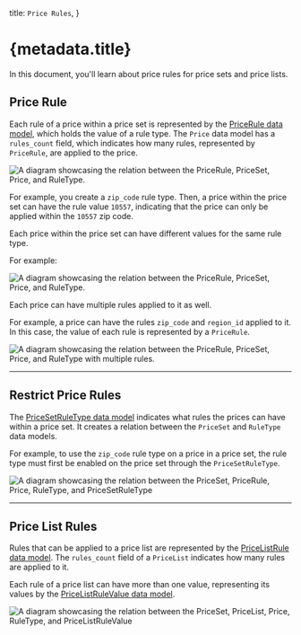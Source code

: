   title: `Price Rules`,
}

# {metadata.title}

In this document, you'll learn about price rules for price sets and price lists.

## Price Rule

Each rule of a price within a price set is represented by the [PriceRule data model](/references/pricing/models/PriceRule), which holds the value of a rule type. The `Price` data model has a `rules_count` field, which indicates how many rules, represented by `PriceRule`, are applied to the price.

![A diagram showcasing the relation between the PriceRule, PriceSet, Price, and RuleType.](https://res.cloudinary.com/dza7lstvk/image/upload/v1709648772/Medusa%20Resources/price-rule-1_vy8bn9.jpg)

For example, you create a `zip_code` rule type. Then, a price within the price set can have the rule value `10557`, indicating that the price can only be applied within the `10557` zip code.

Each price within the price set can have different values for the same rule type.

For example:

![A diagram showcasing the relation between the PriceRule, PriceSet, Price, and RuleType.](https://res.cloudinary.com/dza7lstvk/image/upload/v1709648884/Medusa%20Resources/price-rule-2_b6fuyb.jpg)

Each price can have multiple rules applied to it as well.

For example, a price can have the rules `zip_code` and `region_id` applied to it. In this case, the value of each rule is represented by a `PriceRule`.

![A diagram showcasing the relation between the PriceRule, PriceSet, Price, and RuleType with multiple rules.](https://res.cloudinary.com/dza7lstvk/image/upload/v1709649296/Medusa%20Resources/price-rule-3_pwpocz.jpg)

---

## Restrict Price Rules

The [PriceSetRuleType data model](/references/pricing/models/PriceSetRuleType) indicates what rules the prices can have within a price set. It creates a relation between the `PriceSet` and `RuleType` data models.

For example, to use the `zip_code` rule type on a price in a price set, the rule type must first be enabled on the price set through the `PriceSetRuleType`.

![A diagram showcasing the relation between the PriceSet, PriceRule, Price, RuleType, and PriceSetRuleType](https://res.cloudinary.com/dza7lstvk/image/upload/v1709649375/Medusa%20Resources/price-set-rule-type_cqqt0u.jpg)

---

## Price List Rules

Rules that can be applied to a price list are represented by the [PriceListRule data model](/references/pricing/models/PriceListRule). The `rules_count` field of a `PriceList` indicates how many rules are applied to it.

Each rule of a price list can have more than one value, representing its values by the [PriceListRuleValue data model](/references/pricing/models/PriceListRuleValue).

![A diagram showcasing the relation between the PriceSet, PriceList, Price, RuleType, and PriceListRuleValue](https://res.cloudinary.com/dza7lstvk/image/upload/v1709641999/Medusa%20Resources/price-list_zd10yd.jpg)
